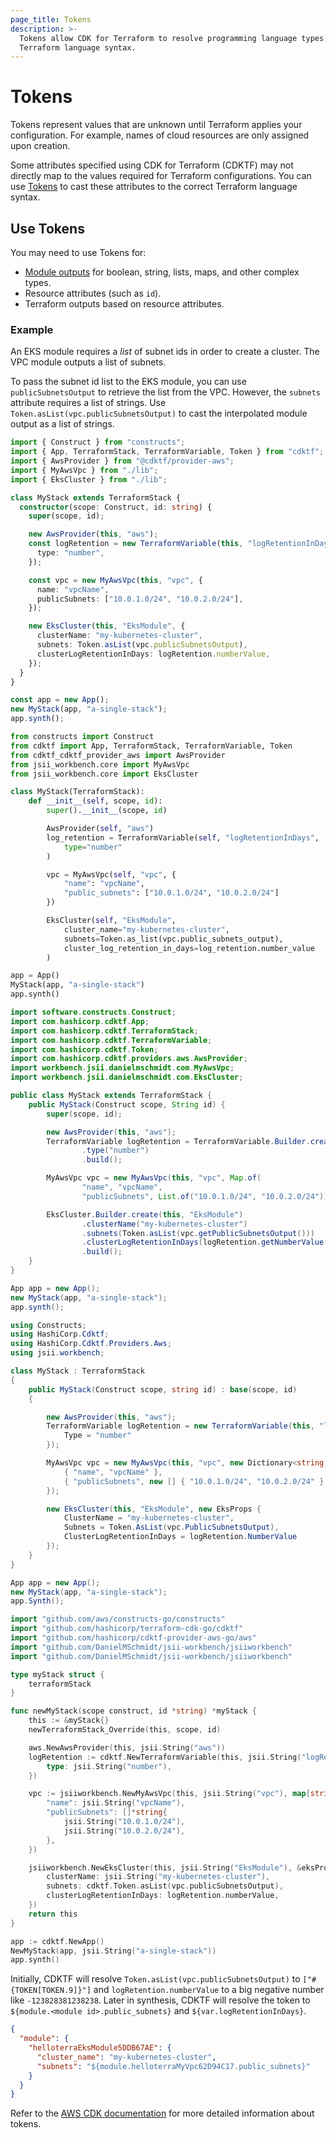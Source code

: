 ```yaml
---
page_title: Tokens
description: >-
  Tokens allow CDK for Terraform to resolve programming language types to
  Terraform language syntax.
---
```


# Tokens

Tokens represent values that are unknown until Terraform applies your configuration. For example, names of cloud resources are only assigned upon creation.

Some attributes specified using CDK for Terraform (CDKTF) may not directly map to the values required for Terraform configurations. You can use [Tokens](https://docs.aws.amazon.com/cdk/latest/guide/tokens.html) to cast these attributes to the correct Terraform language syntax.

## Use Tokens

You may need to use Tokens for:

- [Module outputs](/cdktf/concepts/modules) for boolean, string, lists, maps, and other complex types.
- Resource attributes (such as `id`).
- Terraform outputs based on resource attributes.

### Example

An EKS module requires a _list_ of subnet ids in order to create a cluster. The VPC module outputs a list of subnets.

To pass the subnet id list to the EKS module, you can use `publicSubnetsOutput` to retrieve the list from the VPC. However, the `subnets` attribute
requires a list of strings. Use `Token.asList(vpc.publicSubnetsOutput)` to cast the interpolated module
output as a list of strings.

<CodeTabs>

```ts
import { Construct } from "constructs";
import { App, TerraformStack, TerraformVariable, Token } from "cdktf";
import { AwsProvider } from "@cdktf/provider-aws";
import { MyAwsVpc } from "./lib";
import { EksCluster } from "./lib";

class MyStack extends TerraformStack {
  constructor(scope: Construct, id: string) {
    super(scope, id);

    new AwsProvider(this, "aws");
    const logRetention = new TerraformVariable(this, "logRetentionInDays", {
      type: "number",
    });

    const vpc = new MyAwsVpc(this, "vpc", {
      name: "vpcName",
      publicSubnets: ["10.0.1.0/24", "10.0.2.0/24"],
    });

    new EksCluster(this, "EksModule", {
      clusterName: "my-kubernetes-cluster",
      subnets: Token.asList(vpc.publicSubnetsOutput),
      clusterLogRetentionInDays: logRetention.numberValue,
    });
  }
}

const app = new App();
new MyStack(app, "a-single-stack");
app.synth();
```

```python
from constructs import Construct
from cdktf import App, TerraformStack, TerraformVariable, Token
from cdktf_cdktf_provider_aws import AwsProvider
from jsii_workbench.core import MyAwsVpc
from jsii_workbench.core import EksCluster

class MyStack(TerraformStack):
    def __init__(self, scope, id):
        super().__init__(scope, id)

        AwsProvider(self, "aws")
        log_retention = TerraformVariable(self, "logRetentionInDays",
            type="number"
        )

        vpc = MyAwsVpc(self, "vpc", {
            "name": "vpcName",
            "public_subnets": ["10.0.1.0/24", "10.0.2.0/24"]
        })

        EksCluster(self, "EksModule",
            cluster_name="my-kubernetes-cluster",
            subnets=Token.as_list(vpc.public_subnets_output),
            cluster_log_retention_in_days=log_retention.number_value
        )

app = App()
MyStack(app, "a-single-stack")
app.synth()
```

```java
import software.constructs.Construct;
import com.hashicorp.cdktf.App;
import com.hashicorp.cdktf.TerraformStack;
import com.hashicorp.cdktf.TerraformVariable;
import com.hashicorp.cdktf.Token;
import com.hashicorp.cdktf.providers.aws.AwsProvider;
import workbench.jsii.danielmschmidt.com.MyAwsVpc;
import workbench.jsii.danielmschmidt.com.EksCluster;

public class MyStack extends TerraformStack {
    public MyStack(Construct scope, String id) {
        super(scope, id);

        new AwsProvider(this, "aws");
        TerraformVariable logRetention = TerraformVariable.Builder.create(this, "logRetentionInDays")
                .type("number")
                .build();

        MyAwsVpc vpc = new MyAwsVpc(this, "vpc", Map.of(
                "name", "vpcName",
                "publicSubnets", List.of("10.0.1.0/24", "10.0.2.0/24")));

        EksCluster.Builder.create(this, "EksModule")
                .clusterName("my-kubernetes-cluster")
                .subnets(Token.asList(vpc.getPublicSubnetsOutput()))
                .clusterLogRetentionInDays(logRetention.getNumberValue())
                .build();
    }
}

App app = new App();
new MyStack(app, "a-single-stack");
app.synth();
```

```csharp
using Constructs;
using HashiCorp.Cdktf;
using HashiCorp.Cdktf.Providers.Aws;
using jsii.workbench;

class MyStack : TerraformStack
{
    public MyStack(Construct scope, string id) : base(scope, id)
    {

        new AwsProvider(this, "aws");
        TerraformVariable logRetention = new TerraformVariable(this, "logRetentionInDays", new TerraformVariableConfig {
            Type = "number"
        });

        MyAwsVpc vpc = new MyAwsVpc(this, "vpc", new Dictionary<string, object> {
            { "name", "vpcName" },
            { "publicSubnets", new [] { "10.0.1.0/24", "10.0.2.0/24" } }
        });

        new EksCluster(this, "EksModule", new EksProps {
            ClusterName = "my-kubernetes-cluster",
            Subnets = Token.AsList(vpc.PublicSubnetsOutput),
            ClusterLogRetentionInDays = logRetention.NumberValue
        });
    }
}

App app = new App();
new MyStack(app, "a-single-stack");
app.Synth();
```

```go
import "github.com/aws/constructs-go/constructs"
import "github.com/hashicorp/terraform-cdk-go/cdktf"
import "github.com/hashicorp/cdktf-provider-aws-go/aws"
import "github.com/DanielMSchmidt/jsii-workbench/jsiiworkbench"
import "github.com/DanielMSchmidt/jsii-workbench/jsiiworkbench"

type myStack struct {
	terraformStack
}

func newMyStack(scope construct, id *string) *myStack {
	this := &myStack{}
	newTerraformStack_Override(this, scope, id)

	aws.NewAwsProvider(this, jsii.String("aws"))
	logRetention := cdktf.NewTerraformVariable(this, jsii.String("logRetentionInDays"), &terraformVariableConfig{
		type: jsii.String("number"),
	})

	vpc := jsiiworkbench.NewMyAwsVpc(this, jsii.String("vpc"), map[string]interface{}{
		"name": jsii.String("vpcName"),
		"publicSubnets": []*string{
			jsii.String("10.0.1.0/24"),
			jsii.String("10.0.2.0/24"),
		},
	})

	jsiiworkbench.NewEksCluster(this, jsii.String("EksModule"), &eksProps{
		clusterName: jsii.String("my-kubernetes-cluster"),
		subnets: cdktf.Token.asList(vpc.publicSubnetsOutput),
		clusterLogRetentionInDays: logRetention.numberValue,
	})
	return this
}

app := cdktf.NewApp()
NewMyStack(app, jsii.String("a-single-stack"))
app.synth()
```

</CodeTabs>

Initially, CDKTF will resolve `Token.asList(vpc.publicSubnetsOutput)` to `["#{TOKEN[TOKEN.9]}"]` and `logRetention.numberValue` to a big negative number like `-123828381238238`.
Later in synthesis, CDKTF will resolve the token to `${module.<module id>.public_subnets}` and `${var.logRetentionInDays}`.

```json
{
  "module": {
    "helloterraEksModule5DDB67AE": {
      "cluster_name": "my-kubernetes-cluster",
      "subnets": "${module.helloterraMyVpc62D94C17.public_subnets}"
    }
  }
}
```

Refer to the [AWS CDK documentation](https://docs.aws.amazon.com/cdk/latest/guide/tokens.html) for more detailed information about tokens.
